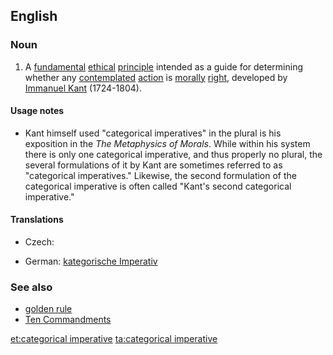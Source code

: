 {{wikipedia}}
==English==

===Noun===
{{en-noun|sg=[[categorical]] [[imperative]]}}

# {{ethics}} A [[fundamental]] [[ethical]] [[principle]] intended as a guide for determining whether any [[contemplate]]d [[action]] is [[moral]]ly [[right]], developed by [[w:Immanuel_Kant|Immanuel Kant]] (1724-1804).

====Usage notes====
*Kant himself used "categorical imperatives" in the plural is his exposition in the ''The Metaphysics of Morals''. While within his system there is only one categorical imperative, and thus properly no plural, the several formulations of it by Kant are sometimes referred to as "categorical imperatives." Likewise, the second formulation of the categorical imperative is often called "Kant's second categorical imperative."

====Translations====
{{trans-top|fundamental ethical principle}}
* Czech: {{t-|cs|kategorický imperativ|m}}
{{trans-mid}}
* German: [[kategorische Imperativ]] {{m}}
{{trans-bottom}}

===See also===
* [[golden rule]]
* [[Ten Commandments]]

[[et:categorical imperative]]
[[ta:categorical imperative]]